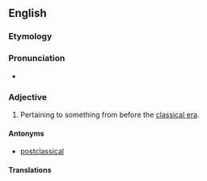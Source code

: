 ==English==

===Etymology===
{{prefix|en|ante|classical}}

===Pronunciation===
* {{a|RP}} {{IPA|en|/æntɪˈklæsɪk(ɘ)l/}}

===Adjective===
{{en-adj|-}}

# Pertaining to something from before the [[classical era]].
#: {{ux|en|The graffiti contains many '''anteclassical''' words of uncertain origin.}}

====Antonyms====
* [[postclassical]]

====Translations====
{{trans-see|preclassical}}